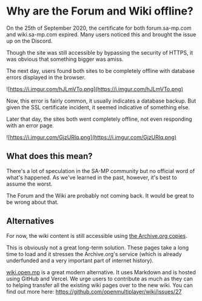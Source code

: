 # Why are the Forum and Wiki offline?

On the 25th of September 2020, the certificate for both forum.sa-mp.com and wiki.sa-mp.com expired. Many users noticed this and brought the issue up on the Discord.

Though the site was still accessible by bypassing the security of HTTPS, it was obvious that something bigger was amiss.

The next day, users found both sites to be completely offline with database errors displayed in the browser.

![https://i.imgur.com/hJLmVTo.png](https://i.imgur.com/hJLmVTo.png)

Now, this error is fairly common, it usually indicates a database backup. But given the SSL certificate incident, it seemed indicative of something else.

Later that day, the sites both went completely offline, not even responding with an error page.

![https://i.imgur.com/GjzURlq.png](https://i.imgur.com/GjzURlq.png)

## What does this mean?

There's a lot of speculation in the SA-MP community but no official word of what's happened. As we've learned in the past, however, it's best to assume the worst.

The Forum and the Wiki are probably not coming back. It would be great to be wrong about that.

## Alternatives

For now, the wiki content is still accessible using [the Archive.org copies](https://web.archive.org/web/20200909122444/https://wiki.sa-mp.com/).

This is obviously not a great long-term solution. These pages take a long time to load and it stresses the Archive.org's service (which is already underfunded and a very important part of internet history).

[wiki.open.mp](wiki.open.mp) is a great modern alternative. It uses Markdown and is hosted using GitHub and Vercel. We urge users to contribute as much as they can to helping transfer all the existing wiki pages over to the new wiki. You can find out more here: https://github.com/openmultiplayer/wiki/issues/27
